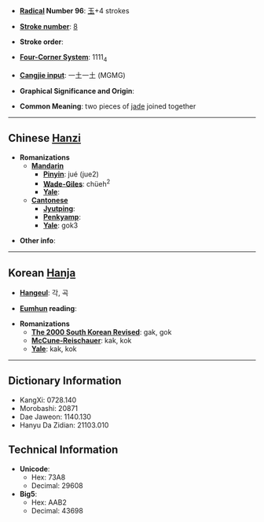 * '''[[Wiktionary:Chinese radical index| Radical]] Number 96''': [[Wiktionary:Chinese radical index 玉|玉]]+4 strokes

* '''[[Wiktionary:Chinese total strokes index|Stroke number]]''': [[Wiktionary:Chinese total strokes index 8|8]]

* '''Stroke order''': 

* '''[[Wiktionary:Chinese four corner index|Four-Corner System]]''': 1111<sub>4</sub>

* '''[[Wiktionary:Chinese Cangjie index|Cangjie input]]''': 一土一土 (MGMG)

* '''Graphical Significance and Origin''': 

* '''Common Meaning''': two pieces of [[jade]] joined together

----

== Chinese [[Hanzi]] ==

* '''Romanizations'''
** '''[[Mandarin]]'''
*** '''[[Pinyin]]''': jué (jue2)
*** '''[[Wade-Giles]]''': chüeh<sup>2</sup>
*** '''[[Yale]]''': 
** '''[[Cantonese]]'''
*** '''[[Jyutping]]''':
*** '''[[Penkyamp]]''': 
*** '''[[Yale]]''': gok3

* '''Other info''': 

----

== Korean [[Hanja]] ==

* '''[[Hangeul]]''': 각, 곡

* '''[[Eumhun]] reading''': 

* '''Romanizations'''
** '''[[The 2000 South Korean Revised Romanization|The 2000 South Korean Revised]]''': gak, gok
** '''[[McCune-Reischauer]]''': kak, kok
** '''[[Yale]]''': kak, kok

----

== Dictionary Information ==

* KangXi: 0728.140
* Morobashi: 20871
* Dae Jaweon: 1140.130
* Hanyu Da Zidian: 21103.010

== Technical Information ==

* '''Unicode''':
** Hex: 73A8
** Decimal: 29608
* '''Big5''':
** Hex: AAB2
** Decimal: 43698
